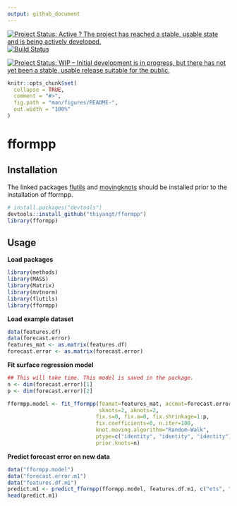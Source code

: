 ```yaml
---
output: github_document
---
```


[![Project Status: Active ? The project has reached a stable, usable state and is being actively developed.](http://www.repostatus.org/badges/latest/active.svg)](http://www.repostatus.org/#active) [![Build Status](https://travis-ci.org/thiyangt/fformpp.svg?branch=master)](https://travis-ci.org/thiyangt/fformpp.svg?branch=masterr)

[![Project Status: WIP – Initial development is in progress, but there has not yet been a stable, usable release suitable for the public.](https://www.repostatus.org/badges/latest/wip.svg)](https://www.repostatus.org/#wip)

<!-- README.md is generated from README.Rmd. Please edit that file -->

```r
knitr::opts_chunk$set(
  collapse = TRUE,
  comment = "#>",
  fig.path = "man/figures/README-",
  out.width = "100%"
)
```

# fformpp 


## Installation

The linked packages [flutils](https://github.com/feng-li/flutils) and [movingknots](https://github.com/feng-li/movingknots) should be installed prior to the installation of fformpp.

```r
# install.packages("devtools")
devtools::install_github("thiyangt/fformpp")
library(fformpp)
```

## Usage

**Load packages**
```r
library(methods)
library(MASS)
library(Matrix)
library(mvtnorm)
library(flutils)
library(fformpp)
```

**Load example dataset**

```r
data(features.df)
data(forecast.error)
features_mat <- as.matrix(features.df)
forecast.error <- as.matrix(forecast.error)
```

**Fit surface regression model**

```r
## This will take time. This model is saved in the package.
n <- dim(forecast.error)[1]
p <- dim(forecast.error)[2]

fformpp.model <- fit_fformpp(feamat=features_mat, accmat=forecast.error, 
                             sknots=2, aknots=2,
                            fix.s=0, fix.a=0, fix.shrinkage=1:p,            fix.covariance=0,
                            fix.coefficients=0, n.iter=100,
                            knot.moving.algorithm="Random-Walk",
                            ptype=c("identity", "identity", "identity"),
                            prior.knots=n)


```

**Predict forecast error on new data**

```r
data("fformpp.model")
data("forecast.error.m1")
data("features.df.m1")
predict.m1 <- predict_fformpp(fformpp.model, features.df.m1, c("ets", "arima", "rw", "rwd", "wn", "theta", "nn"), log=TRUE)
head(predict.m1)
```


